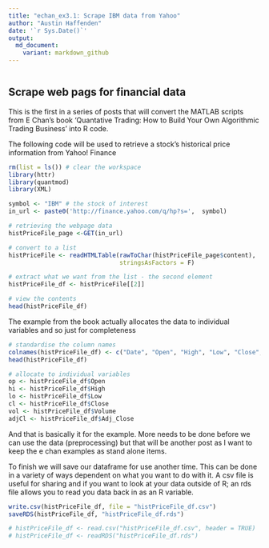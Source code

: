 ```yaml
---
title: "echan_ex3.1: Scrape IBM data from Yahoo"
author: "Austin Haffenden"
date: '`r Sys.Date()`'
output: 
  md_document:
    variant: markdown_github
---
```


```r
```
## Scrape web pags for financial data 

This is the first in a series of posts that will convert the MATLAB scripts 
from E Chan's book 'Quantative Trading: How to Build Your Own Algorithmic
Trading Business' into R code. 

The following code will be used to retrieve a stock's historical price 
information from Yahoo! Finance

```r
rm(list = ls()) # clear the workspace
library(httr)
library(quantmod)
library(XML)
```

```r

symbol <- "IBM" # the stock of interest
in_url <- paste0('http://finance.yahoo.com/q/hp?s=',  symbol)

# retrieving the webpage data
histPriceFile_page <-GET(in_url)

# convert to a list
histPriceFile <- readHTMLTable(rawToChar(histPriceFile_page$content), 
                               stringsAsFactors = F)

# extract what we want from the list - the second element
histPriceFile_df <- histPriceFile[[2]]

# view the contents
head(histPriceFile_df)
```
The example from the book actually allocates the data to individual variables
and so just for completeness

```r

# standardise the column names
colnames(histPriceFile_df) <- c("Date", "Open", "High", "Low", "Close", "Adj_Close", "Volume")
head(histPriceFile_df)

# allocate to individual variables
op <- histPriceFile_df$Open
hi <- histPriceFile_df$High
lo <- histPriceFile_df$Low
cl <- histPriceFile_df$Close
vol <- histPriceFile_df$Volume
adjCl <- histPriceFile_df$Adj_Close

```
And that is basically it for the example. More needs to be done before we can 
use the data (preprocessing) but that will be another post as I want to keep 
the e chan examples as stand alone items. 

To finish we will save our dataframe for use another time. This can be done 
in a variety of ways dependent on what you want to do with it. A csv file is
useful for sharing and if you want to look at your data outside of R; an rds file
allows you to read you data back in as an R variable.
```r
write.csv(histPriceFile_df, file = "histPriceFile_df.csv")
saveRDS(histPriceFile_df, "histPriceFile_df.rds")

# histPriceFile_df <- read.csv("histPriceFile_df.csv", header = TRUE)
# histPriceFile_df <- readRDS("histPriceFile_df.rds")

```
